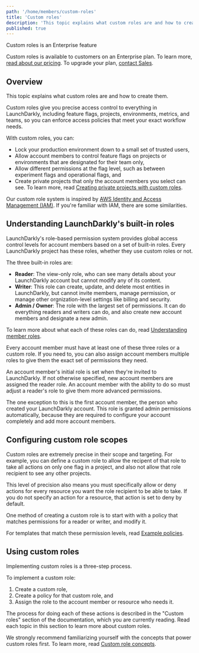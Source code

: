 ```yaml
---
path: '/home/members/custom-roles'
title: 'Custom roles'
description: 'This topic explains what custom roles are and how to create them. Custom roles give access control to everything in LaunchDarkly, from feature flags to metrics, environments, and teams. Enforce access policies that meet your exact workflow needs.'
published: true
---
```


<Callout intent="primary">
<CalloutTitle>Custom roles is an Enterprise feature</CalloutTitle>
<CalloutDescription>

Custom roles is available to customers on an Enterprise plan. To learn more, [read about our pricing](https://launchdarkly.com/pricing/). To upgrade your plan, [contact Sales](https://launchdarkly.com/contact-sales/).

</CalloutDescription>
</Callout>

## Overview

This topic explains what custom roles are and how to create them.

Custom roles give you precise access control to everything in LaunchDarkly, including feature flags, projects, environments, metrics, and teams, so you can enforce access policies that meet your exact workflow needs.

With custom roles, you can:

- Lock your production environment down to a small set of trusted users,
- Allow account members to control feature flags on projects or environments that are designated for their team only,
- Allow different permissions at the flag level, such as between experiment flags and operational flags, and
- Create private projects that only the account members you select can see. To learn more, read [Creating private projects with custom roles](/home/organize/private-projects).

Our custom role system is inspired by [AWS Identity and Access Management (IAM)](https://aws.amazon.com/iam/). If you're familiar with IAM, there are some similarities.

## Understanding LaunchDarkly's built-in roles

LaunchDarkly's role-based permission system provides global access control levels for account members based on a set of built-in roles. Every LaunchDarkly project has these roles, whether they use custom roles or not.

The three built-in roles are:

- **Reader**: The view-only role, who can see many details about your LaunchDarkly account but cannot modify any of its content.
- **Writer**: This role can create, update, and delete most entities in LaunchDarkly, but cannot invite members, manage permission, or manage other orgnization-level settings like billing and security.
- **Admin / Owner**: The role with the largest set of permissions. It can do everything readers and writers can do, and also create new account members and designate a new admin.

To learn more about what each of these roles can do, read [Understanding member roles](/home/members/managing#understanding-member-roles).

Every account member must have at least one of these three roles or a custom role. If you need to, you can also assign account members multiple roles to give them the exact set of permissions they need.

An account member's initial role is set when they're invited to LaunchDarkly. If not otherwise specified, new account members are assigned the reader role. An account member with the ability to do so must adjust a reader's role to give them more advanced permissions.

The one exception to this is the first account member, the person who created your LaunchDarkly account. This role is granted admin permissions automatically, because they are required to configure your account completely and add more account members.

## Configuring custom role scopes

Custom roles are extremely precise in their scope and targeting. For example, you can define a custom role to allow the recipent of that role to take all actions on only one flag in a project, and also not allow that role recipient to see any other projects.

This level of precision also means you must specifically allow or deny actions for every resource you want the role recipient to be able to take. If you do not specify an action for a resource, that action is set to deny by default.

One method of creating a custom role is to start with with a policy that matches permissions for a reader or writer, and modify it.

For templates that match these permission levels, read [Example policies](/home/members/example-policies).

## Using custom roles

Implementing custom roles is a three-step process.

To implement a custom role:

1. Create a custom role,
2. Create a policy for that custom role, and
3. Assign the role to the account member or resource who needs it.

The process for doing each of these actions is described in the "Custom roles" section of the documentation, which you are currently reading. Read each topic in this section to learn more about custom roles.

We strongly recommend familiarizing yourself with the concepts that power custom roles first. To learn more, read [Custom role concepts](/home/members/role-concepts).
